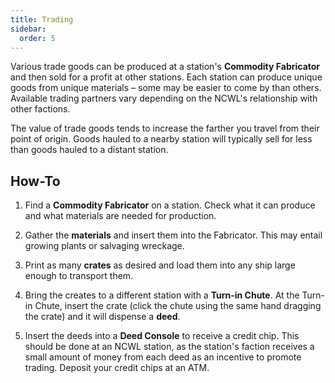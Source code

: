 ```yaml
---
title: Trading
sidebar:
  order: 5
---
```


Various trade goods can be produced at a station's **Commodity Fabricator** and then sold for a profit at other stations. Each station can produce unique goods from unique materials – some may be easier to come by than others. Available trading partners vary depending on the NCWL's relationship with other factions.

The value of trade goods tends to increase the farther you travel from their point of origin. Goods hauled to a nearby station will typically sell for less than goods hauled to a distant station.

## How-To

1. Find a **Commodity Fabricator** on a station. Check what it can produce and what materials are needed for production.

2. Gather the **materials** and insert them into the Fabricator. This may entail growing plants or salvaging wreckage.

3. Print as many **crates** as desired and load them into any ship large enough to transport them.

4. Bring the creates to a different station with a **Turn-in Chute**. At the Turn-in Chute, insert the crate (click the chute using the same hand dragging the crate) and it will dispense a **deed**.

5. Insert the deeds into a **Deed Console** to receive a credit chip. This should be done at an NCWL station, as the station's faction receives a small amount of money from each deed as an incentive to promote trading. Deposit your credit chips at an ATM.
